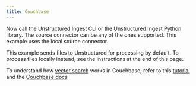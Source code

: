 ```yaml
---
title: Couchbase
---
```



<SharedCouchbase />

Now call the Unstructured Ingest CLI or the Unstructured Ingest Python library.  The source connector can be any of the ones supported. This example uses the local source connector.

This example sends files to Unstructured for processing by default. To process files locally instead, see the instructions at the end of this page.


<CodeGroup>
  <CouchbaseAPISh />
  <CouchbaseAPIPyV2 />
</CodeGroup>

To understand how [vector search](https://www.couchbase.com/products/vector-search/) works in Couchbase, refer to this [tutorial](https://developer.couchbase.com/tutorial-python-langchain-pdf-chat) and the [Couchbase docs](https://docs.couchbase.com/cloud/vector-search/vector-search.html)


<SharedPartitionByAPIOSS/>